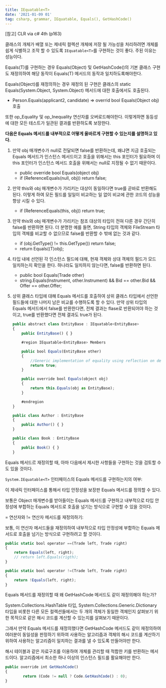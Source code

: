 ```yaml
---
title: IEquatable<T>
date: '2021-01-09 01'
tag: csharp, grammar, IEquatable, Equals(), GetHashCode()
---
```


[참고] CLR via c# 4th (p163)

클래스의 개체가 배열 또는 제네릭 컬렉션 개체에 저장 될 가능성을 처리하려면 개체를 
쉽게 식별하고 조작 할 수 있도록 `IEquatable<T>`를 구현하는 것이 좋다. 주된 이유는 성능이다.

Equals(T)를 구현하는 경우 Equals(Object) 및 GetHashCode()의 기본 클래스 구현도 
재정의하여 해당 동작이 Equals(T) 메서드의 동작과 일치하도록해야한다. 

Equals(Object)를 재정의하는 경우 재정의 된 구현은 클래스의 static Equals(System.Object, System.Object) 
메서드에 대한 호출에서도 호출된다.

- Person.Equals(applicant2, candidate) => overrid bool Equals(Object obj) 호출

또한 op_Equality 및 op_Inequality 연산자를 오버로드해야한다. 
이렇게하면 동등성에 대한 모든 테스트가 일관된 결과를 반환하도록 보장한다.  

**다음은 Equals 메서드를 내부적으로 어떻게 올바르게 구현할 수 있는지를 설명하고 있다.**

1. 만약 obj 매개변수가 null로 전달되면 false를 반환하는데, 왜냐면 지금 호출되는
	Equals 메서드가 인스턴스 메서드이고 호출을 위해서는 this 포인터가 필요하며
	이 this 포인터가 인스턴스 메서드 호출을 위해서는 null로 지정될 수 없기 때문이다.  
	- public override bool Equals(object obj)
	- if (ReferenceEquals(null, obj)) return false;  

2. 만약 this와 obj 매개변수가 가리키는 대상이 동일하다면 true를 곧바로 반환해도 된다.
	이렇게 하여 모든 필드를 일일이 비교하는 일 없이 비교에 관한 코드의 성능을 향상 시킬 수 있다.

	- if (ReferenceEquals(this, obj)) return true;
  
3. 만약 this와 obj 매개변수가 가리키는 참조 대상의 타입이 전혀 다른 경우 간단히 false를
	반환하면 된다. 더 분명한 예를 들면, String 타입의 객체와 FileStream 타입의 객체를 
	비교할 수 없으므로 false를 반환할 수 밖에 없는 것과 같다.

	- if (obj.GetType() != this.GetType()) return false;
	- return Equals((T)obj);

4. 타입 내에 선언된 각 인스턴스 필드에 대해, 현재 객체와 상대 객체의 필드가 모드 일치하는지 
	확인을 한다. 하나라도 일치하지 않는다면, false를 반환하면 된다.

	- public bool Equals(Trade other)
	- string.Equals(Instrument, other.Instrument) && Bid == other.Bid && Offer == other.Offer;

5. 상위 클래스 타입에 대해 Equals 메서드를 호출하여 상위 클래스 타입에서 선언한 필드들에 대한
	나머지 남은 비교를 수행하도록 할 수 있다. 만약 상위 타입의 Equals 메서드에서 false를 
	반환한다면, 전체 결과는 flase로 반환되어야 하는 것이고, true를 반환했다면 전체 결과도
	true가 된다.

	```js
	public abstract class EntityBase : IEquatable<EntityBase>
	{
		public EntityBase() { }

		#region IEquatable<EntityBase> Members

		public bool Equals(EntityBase other)
		{
			//Generic implementation of equality using reflection on derived class instance.
			return true;
		}

		public override bool Equals(object obj)
		{
			return this.Equals(obj as EntityBase);
		}

		#endregion
	}

	public class Author : EntityBase
	{
		public Author() { }
	}

	public class Book : EntityBase
	{
		public Book() { }
	}
	```

Equals 메서드르 재정의할 때, 아마 다음에서 제시한 사항들을 구현하는 것을 검토할 수도 있을 것이다.

 `System.IEquatable<T>` 인터페이스의 Equals 메서드를 구현하는지의 여부:

이 제네릭 인터페이스를 통해서 타입 안정성을 보장판 Equals 메서드를 정의할 수 있다.

보통은 Object 매개변수를 받아들이는 Equals 메서드를 구현하고 내부적으로 타입 안정성에 부합하는 Equals 메서드로 호출을 넘기는 방식으로 구현할 수 있을 것이다.

= 연산자와 != 연산자 메서드를 재정의하기:

보통, 이 연산자 메서드들을 재정의하여 내부적으로 타입 안정성에 부합하는 Equals 메서드로 호출을 넘기는 방식으로 구현하려고 할 것이다.

```js
public static bool operator ==(Trade left, Trade right)
{
	return Equals(left, right); 
	// return left.Equals(rigth);
}

public static bool operator !=(Trade left, Trade right)
{
	return !Equals(left, right);
}
```

Equals 메서드를 재정의할 때 왜 GetHashCode 메서드도 같이 재정의해야 하는가?

System.Collections.HashTable 타입, System.Collections.Generic.Dictionary 타입을 
비롯한 다른 모든 컬렉션들에서는 두 개의 객체가 동일한 객체인지 살펴보기 위한 목적으로 
같은 해시 코드를 계산할 수 있는지를 살펴보기 때문이다. 

그래서 만약 Equals 메서드를 재정의했다면 GetHashCode 메서드도 같이 재정의하여 
여러분이 동일성을 판정하기 위하여 사용하는 알고리즘과 객체의 해시 코드를 계산하기 위하여 
사용하는 알고리즘이 일치하는 결과를 낼 수 있도록 만들어야만 한다.

해시 테이블과 같은 자료구조를 이용하여 개체를 관리할 때 적합한 키를 반환하는 메서드이다.
알고리즘에서 최소한 하나 이상의 인스턴스 필드를 활요해야만 한다.

```js
public override int GetHashCode()
{
		return (Code != null ? Code.GetHashCode() : 0);
}
```